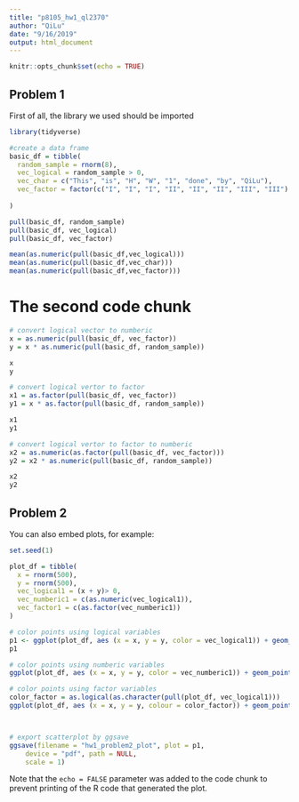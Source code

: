 ```yaml
---
title: "p8105_hw1_ql2370"
author: "QiLu"
date: "9/16/2019"
output: html_document
---
```


```r
knitr::opts_chunk$set(echo = TRUE)
```

## Problem 1

First of all, the library we used should be imported

```r
library(tidyverse)

#create a data frame
basic_df = tibble(
  random_sample = rnorm(8),
  vec_logical = random_sample > 0,
  vec_char = c("This", "is", "H", "W", "1", "done", "by", "QiLu"),
  vec_factor = factor(c("I", "I", "I", "II", "II", "II", "III", "III") )
  
)

pull(basic_df, random_sample)
pull(basic_df, vec_logical)
pull(basic_df, vec_factor)

mean(as.numeric(pull(basic_df,vec_logical)))
mean(as.numeric(pull(basic_df,vec_char)))
mean(as.numeric(pull(basic_df,vec_factor)))
```

# The second code chunk

```r
# convert logical vector to numberic
x = as.numeric(pull(basic_df, vec_factor))
y = x * as.numeric(pull(basic_df, random_sample))

x
y

# convert logical vertor to factor
x1 = as.factor(pull(basic_df, vec_factor))
y1 = x * as.factor(pull(basic_df, random_sample))

x1
y1

# convert logical vertor to factor to numberic
x2 = as.numeric(as.factor(pull(basic_df, vec_factor)))
y2 = x2 * as.numeric(pull(basic_df, random_sample))

x2
y2


```

## Problem 2

You can also embed plots, for example:

```r

set.seed(1)

plot_df = tibble(
  x = rnorm(500),
  y = rnorm(500),
  vec_logical1 = (x + y)> 0,
  vec_numberic1 = c(as.numeric(vec_logical1)),
  vec_factor1 = c(as.factor(vec_numberic1))
)

# color points using logical variables
p1 <- ggplot(plot_df, aes (x = x, y = y, color = vec_logical1)) + geom_point()
p1

# color points using numberic variables
ggplot(plot_df, aes (x = x, y = y, color = vec_numberic1)) + geom_point()

# color points using factor variables
color_factor = as.logical(as.character(pull(plot_df, vec_logical1)))
ggplot(plot_df, aes (x = x, y = y, colour = color_factor)) + geom_point()



# export scatterplot by ggsave
ggsave(filename = "hw1_problem2_plot", plot = p1,
    device = "pdf", path = NULL,
    scale = 1)
```

Note that the `echo = FALSE` parameter was added to the code chunk to prevent printing of the R code that generated the plot.
